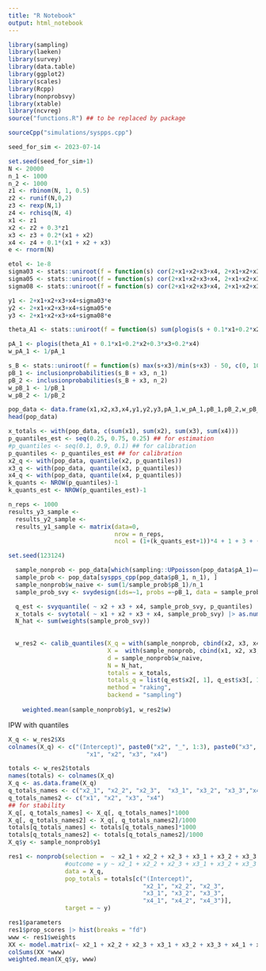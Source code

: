 ```yaml
---
title: "R Notebook"
output: html_notebook
---
```


```r
library(sampling)
library(laeken)
library(survey)
library(data.table)
library(ggplot2)
library(scales)
library(Rcpp)
library(nonprobsvy)
library(xtable)
library(ncvreg)
source("functions.R") ## to be replaced by package
```

```r
sourceCpp("simulations/syspps.cpp")
```

```r
seed_for_sim <- 2023-07-14
```

```r
set.seed(seed_for_sim+1)
N <- 20000
n_1 <- 1000
n_2 <- 1000
z1 <- rbinom(N, 1, 0.5)
z2 <- runif(N,0,2)
z3 <- rexp(N,1)
z4 <- rchisq(N, 4)
x1 <- z1
x2 <- z2 + 0.3*z1
x3 <- z3 + 0.2*(x1 + x2)
x4 <- z4 + 0.1*(x1 + x2 + x3)
e <- rnorm(N)

etol <- 1e-8
sigma03 <- stats::uniroot(f = function(s) cor(2+x1+x2+x3+x4, 2+x1+x2+x3+x4+s*e) - 0.3, c(0,20), tol = etol)$root
sigma05 <- stats::uniroot(f = function(s) cor(2+x1+x2+x3+x4, 2+x1+x2+x3+x4+s*e) - 0.5, c(0,20), tol = etol)$root
sigma08 <- stats::uniroot(f = function(s) cor(2+x1+x2+x3+x4, 2+x1+x2+x3+x4+s*e) - 0.8, c(0,20), tol = etol)$root

y1 <- 2+x1+x2+x3+x4+sigma03*e
y2 <- 2+x1+x2+x3+x4+sigma05*e
y3 <- 2+x1+x2+x3+x4+sigma08*e

theta_A1 <- stats::uniroot(f = function(s) sum(plogis(s + 0.1*x1+0.2*x2+0.3*x3+0.2*x4))-n_1, c(-20,0), tol = etol)$root

pA_1 <- plogis(theta_A1 + 0.1*x1+0.2*x2+0.3*x3+0.2*x4)
w_pA_1 <- 1/pA_1

s_B <- stats::uniroot(f = function(s) max(s+x3)/min(s+x3) - 50, c(0, 100), tol = etol)$root
pB_1 <- inclusionprobabilities(s_B + x3, n_1)
pB_2 <- inclusionprobabilities(s_B + x3, n_2)
w_pB_1 <- 1/pB_1
w_pB_2 <- 1/pB_2

pop_data <- data.frame(x1,x2,x3,x4,y1,y2,y3,pA_1,w_pA_1,pB_1,pB_2,w_pB_1,w_pB_2) |> setDT()
head(pop_data)
```

```r
x_totals <- with(pop_data, c(sum(x1), sum(x2), sum(x3), sum(x4)))
p_quantiles_est <- seq(0.25, 0.75, 0.25) ## for estimation
#p_quantiles <- seq(0.1, 0.9, 0.1) ## for calibration
p_quantiles <- p_quantiles_est ## for calibration
x2_q <- with(pop_data, quantile(x2, p_quantiles))
x3_q <- with(pop_data, quantile(x3, p_quantiles))
x4_q <- with(pop_data, quantile(x4, p_quantiles))
k_quants <- NROW(p_quantiles)-1
k_quants_est <- NROW(p_quantiles_est)-1
```


```r
n_reps <- 1000
results_y3_sample <- 
  results_y2_sample <- 
  results_y1_sample <- matrix(data=0, 
                              nrow = n_reps, 
                              ncol = (1+(k_quants_est+1))*4 + 1 + 3 + (k_quants_est+1)*2)
```

```r
set.seed(123124)

  sample_nonprob <- pop_data[which(sampling::UPpoisson(pop_data$pA_1)==1),]
  sample_prob <- pop_data[syspps_cpp(pop_data$pB_1, n_1), ] 
  sample_nonprob$w_naive <- sum(1/sample_prob$pB_1)/n_1
  sample_prob_svy <- svydesign(ids=~1, probs =~pB_1, data = sample_prob)

  q_est <- svyquantile( ~ x2 + x3 + x4, sample_prob_svy, p_quantiles)
  x_totals <- svytotal( ~ x1 + x2 + x3 + x4, sample_prob_svy) |> as.numeric()
  N_hat <- sum(weights(sample_prob_svy))
  
  
  w_res2 <- calib_quantiles(X_q = with(sample_nonprob, cbind(x2, x3, x4)),
                            X =  with(sample_nonprob, cbind(x1, x2, x3, x4)),
                            d = sample_nonprob$w_naive,
                            N = N_hat,
                            totals = x_totals,
                            totals_q = list(q_est$x2[, 1], q_est$x3[, 1], q_est$x4[, 1]),
                            method = "raking",
                            backend = "sampling")
    
    weighted.mean(sample_nonprob$y1, w_res2$w)
```

IPW with quantiles

```r
X_q <- w_res2$Xs
colnames(X_q) <- c("(Intercept)", paste0("x2", "_", 1:3), paste0("x3", "_", 1:3), paste0("x4", "_", 1:3),
                      "x1", "x2", "x3", "x4")

totals <- w_res2$totals
names(totals) <- colnames(X_q)
X_q <- as.data.frame(X_q)
q_totals_names <- c("x2_1", "x2_2", "x2_3",  "x3_1", "x3_2", "x3_3","x4_1", "x4_2", "x4_3")
q_totals_names2 <- c("x1", "x2", "x3", "x4")
## for stability
X_q[, q_totals_names] <- X_q[, q_totals_names]*1000
X_q[, q_totals_names2] <- X_q[, q_totals_names2]/1000
totals[q_totals_names] <- totals[q_totals_names]*1000
totals[q_totals_names2] <- totals[q_totals_names2]/1000
X_q$y <- sample_nonprob$y1

res1 <- nonprob(selection =  ~ x2_1 + x2_2 + x2_3 + x3_1 + x3_2 + x3_3 + x4_1 + x4_2 + x4_3,
                #outcome = y ~ x2_1 + x2_2 + x2_3 + x3_1 + x3_2 + x3_3 + x4_1 + x4_2 + x4_3,
                data = X_q,
                pop_totals = totals[c("(Intercept)", 
                                      "x2_1", "x2_2", "x2_3", 
                                      "x3_1", "x3_2", "x3_3",
                                      "x4_1", "x4_2", "x4_3")],
                target = ~ y)

res1$parameters
res1$prop_scores |> hist(breaks = "fd")
www <- res1$weights
XX <- model.matrix(~ x2_1 + x2_2 + x2_3 + x3_1 + x3_2 + x3_3 + x4_1 + x4_2 + x4_3 + x1+x2+x3+x4, X_q)
colSums(XX *www)
weighted.mean(X_q$y, www)
```


